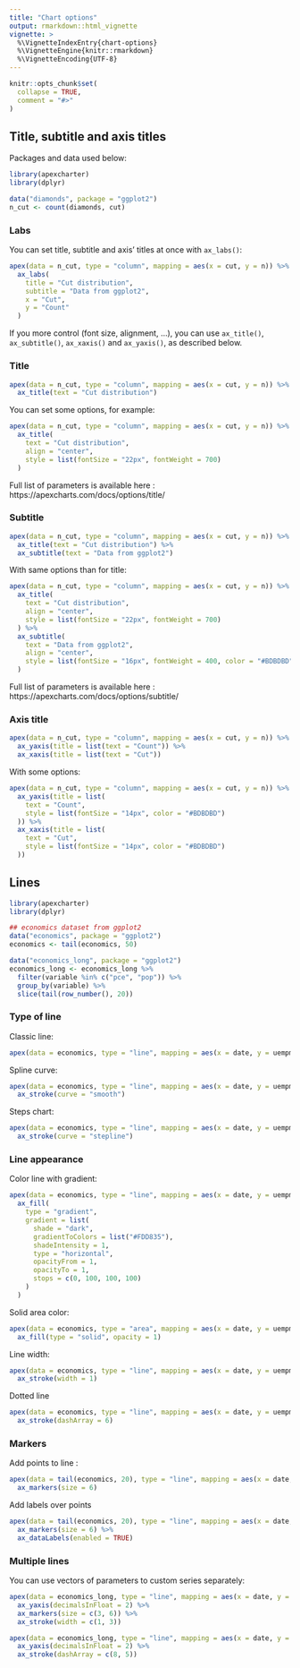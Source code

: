 ---
title: "Chart options"
output: rmarkdown::html_vignette
vignette: >
  %\VignetteIndexEntry{chart-options}
  %\VignetteEngine{knitr::rmarkdown}
  %\VignetteEncoding{UTF-8}
---

```{r, include = FALSE}
knitr::opts_chunk$set(
  collapse = TRUE,
  comment = "#>"
)
```


## Title, subtitle and axis titles

Packages and data used below:

```{r message=FALSE, warning=FALSE}
library(apexcharter)
library(dplyr)

data("diamonds", package = "ggplot2")
n_cut <- count(diamonds, cut)
```


### Labs

You can set title, subtitle and axis' titles at once with `ax_labs()`:

```{r}
apex(data = n_cut, type = "column", mapping = aes(x = cut, y = n)) %>%
  ax_labs(
    title = "Cut distribution",
    subtitle = "Data from ggplot2",
    x = "Cut",
    y = "Count"
  )
```

If you more control (font size, alignment, ...), you can use `ax_title()`, `ax_subtitle()`, `ax_xaxis()` and `ax_yaxis()`, as described below.



### Title

```{r}
apex(data = n_cut, type = "column", mapping = aes(x = cut, y = n)) %>% 
  ax_title(text = "Cut distribution")
```

You can set some options, for example:

```{r}
apex(data = n_cut, type = "column", mapping = aes(x = cut, y = n)) %>% 
  ax_title(
    text = "Cut distribution", 
    align = "center",
    style = list(fontSize = "22px", fontWeight = 700)
  )
```


Full list of parameters is available here : https://apexcharts.com/docs/options/title/


### Subtitle

```{r}
apex(data = n_cut, type = "column", mapping = aes(x = cut, y = n)) %>% 
  ax_title(text = "Cut distribution") %>% 
  ax_subtitle(text = "Data from ggplot2")
```

With same options than for title:

```{r}
apex(data = n_cut, type = "column", mapping = aes(x = cut, y = n)) %>% 
  ax_title(
    text = "Cut distribution", 
    align = "center",
    style = list(fontSize = "22px", fontWeight = 700)
  ) %>% 
  ax_subtitle(
    text = "Data from ggplot2", 
    align = "center",
    style = list(fontSize = "16px", fontWeight = 400, color = "#BDBDBD")
  )
```

Full list of parameters is available here : https://apexcharts.com/docs/options/subtitle/


### Axis title

```{r}
apex(data = n_cut, type = "column", mapping = aes(x = cut, y = n)) %>% 
  ax_yaxis(title = list(text = "Count")) %>% 
  ax_xaxis(title = list(text = "Cut"))
```

With some options:

```{r}
apex(data = n_cut, type = "column", mapping = aes(x = cut, y = n)) %>% 
  ax_yaxis(title = list(
    text = "Count",
    style = list(fontSize = "14px", color = "#BDBDBD")
  )) %>% 
  ax_xaxis(title = list(
    text = "Cut", 
    style = list(fontSize = "14px", color = "#BDBDBD")
  ))
```





## Lines

```{r message=FALSE, warning=FALSE}
library(apexcharter)
library(dplyr)

## economics dataset from ggplot2
data("economics", package = "ggplot2")
economics <- tail(economics, 50)

data("economics_long", package = "ggplot2")
economics_long <- economics_long %>% 
  filter(variable %in% c("pce", "pop")) %>% 
  group_by(variable) %>% 
  slice(tail(row_number(), 20))
```


### Type of line

Classic line:

```{r}
apex(data = economics, type = "line", mapping = aes(x = date, y = uempmed))
```

Spline curve:

```{r}
apex(data = economics, type = "line", mapping = aes(x = date, y = uempmed)) %>% 
  ax_stroke(curve = "smooth")
```

Steps chart:

```{r}
apex(data = economics, type = "line", mapping = aes(x = date, y = uempmed)) %>% 
  ax_stroke(curve = "stepline")
```



### Line appearance

Color line with gradient:

```{r}
apex(data = economics, type = "line", mapping = aes(x = date, y = uempmed)) %>% 
  ax_fill(
    type = "gradient",
    gradient = list(
      shade = "dark",
      gradientToColors = list("#FDD835"),
      shadeIntensity = 1,
      type = "horizontal",
      opacityFrom = 1,
      opacityTo = 1,
      stops = c(0, 100, 100, 100)
    )
  )
```

Solid area color:

```{r}
apex(data = economics, type = "area", mapping = aes(x = date, y = uempmed)) %>% 
  ax_fill(type = "solid", opacity = 1)
```


Line width:

```{r}
apex(data = economics, type = "line", mapping = aes(x = date, y = uempmed)) %>% 
  ax_stroke(width = 1)
```


Dotted line

```{r}
apex(data = economics, type = "line", mapping = aes(x = date, y = uempmed)) %>% 
  ax_stroke(dashArray = 6)
```



### Markers

Add points to line :

```{r}
apex(data = tail(economics, 20), type = "line", mapping = aes(x = date, y = uempmed)) %>% 
  ax_markers(size = 6)
```


Add labels over points

```{r}
apex(data = tail(economics, 20), type = "line", mapping = aes(x = date, y = uempmed)) %>% 
  ax_markers(size = 6) %>% 
  ax_dataLabels(enabled = TRUE)
```



### Multiple lines

You can use vectors of parameters to custom series separately:

```{r}
apex(data = economics_long, type = "line", mapping = aes(x = date, y = value01, group = variable)) %>% 
  ax_yaxis(decimalsInFloat = 2) %>% 
  ax_markers(size = c(3, 6)) %>% 
  ax_stroke(width = c(1, 3))
```


```{r}
apex(data = economics_long, type = "line", mapping = aes(x = date, y = value01, group = variable)) %>% 
  ax_yaxis(decimalsInFloat = 2) %>% 
  ax_stroke(dashArray = c(8, 5))
```

